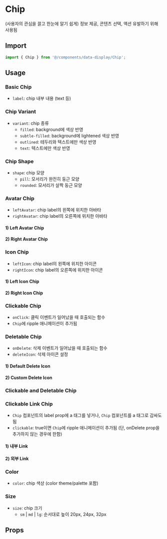 
<Meta of={ChipStories} />

# Chip

(사용자의 관심을 끌고 한눈에 알기 쉽게) 정보 제공, 콘텐츠 선택, 액션 유발하기 위해 사용됨

## Import

```js
import { Chip } from '@/components/data-display/Chip';
```

## Usage

### Basic Chip

- `label`: chip 내부 내용 (text 등)

<Canvas of={ChipStories.BasicChip} />

### Chip Variant

- `variant`: chip 종류
  - `filled`: background에 색상 반영
  - `subtle-filled`: background에 lightened 색상 반영
  - `outlined`: 테두리와 텍스트에만 색상 반영
  - `text`: 텍스트에만 색상 반영

<Canvas of={ChipStories.ChipVariant} />

### Chip Shape

- `shape`: chip 모양
  - `pill`: 모서리가 완전히 둥근 모양
  - `rounded`: 모서리가 살짝 둥근 모양

<Canvas of={ChipStories.ChipShape} />

### Avatar Chip

- `leftAvatar`: chip label의 왼쪽에 위치한 아바타
- `rightAvatar`: chip label의 오른쪽에 위치한 아바타

#### 1) Left Avatar Chip

<Canvas of={ChipStories.LeftAvatarChip} />

#### 2) Right Avatar Chip

<Canvas of={ChipStories.RightAvatarChip} />

### Icon Chip

- `leftIcon`: chip label의 왼쪽에 위치한 아이콘
- `rightIcon`: chip label의 오른쪽에 위치한 아이콘

#### 1) Left Icon Chip

<Canvas of={ChipStories.LeftIconChip} />

#### 2) Right Icon Chip

<Canvas of={ChipStories.RightIconChip} />

### Clickable Chip

- `onClick`: 클릭 이벤트가 일어났을 때 호출되는 함수
- `Chip`에 ripple 애니메이션이 추가됨

<Canvas of={ChipStories.ClickableChip} />

### Deletable Chip

- `onDelete`: 삭제 이벤트가 일어났을 때 호출되는 함수
- `deleteIcon`: 삭제 아이콘 설정

#### 1) Default Delete Icon

<Canvas of={ChipStories.DefaultDeletableChip} />

#### 2) Custom Delete Icon

<Canvas of={ChipStories.CustomDeletableChip} />

### Clickable and Deletable Chip

<Canvas of={ChipStories.ClickableAndDeletableChip} />

### Clickable Link Chip

- `Chip` 컴포넌트의 label prop에 a 태그를 넣거나, `Chip` 컴포넌트를 a 태그로 감싸도 됨
- `clickable`: true이면 `Chip`에 ripple 애니메이션이 추가됨 (단, onDelete prop을 추가하지 않는 경우에 한함)

#### 1) 내부 Link

<Canvas of={ChipStories.ClickableInnerLinkChip} />

#### 2) 외부 Link

<Canvas of={ChipStories.ClickableOuterLinkChip} />

### Color

- `color`: chip 색상 (color theme/palette 포함)

<Canvas of={ChipStories.Color} />

### Size

- `size`: chip 크기
  - `sm` | `md` | `lg`: 순서대로 높이 20px, 24px, 32px

<Canvas of={ChipStories.Size} />

## Props

<ArgTypes of={ChipStories} sort="alpha" />

